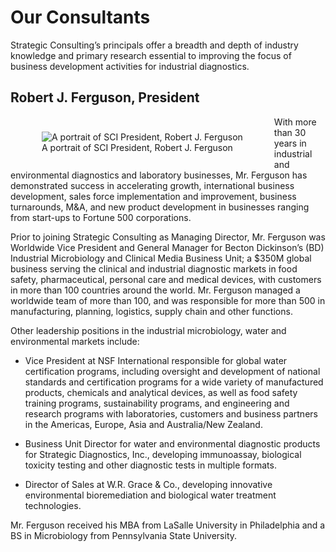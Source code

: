 # Our Consultants
Strategic Consulting’s principals offer a breadth and depth of industry knowledge and primary research essential to improving the focus of business development activities for industrial diagnostics.

## Robert J. Ferguson, President

::: {style="float: left; margin: 10px;"}
![A portrait of SCI President, Robert J. Ferguson](assets/Robert_Ferguson.jpg)
:::

With more than 30 years in industrial and environmental diagnostics and laboratory businesses, Mr. Ferguson has demonstrated success in accelerating growth, international business development, sales force implementation and improvement, business turnarounds, M&A, and new product development in businesses ranging from start-ups to Fortune 500 corporations.

Prior to joining Strategic Consulting as Managing Director, Mr. Ferguson was Worldwide Vice President and General Manager for Becton Dickinson’s (BD) Industrial Microbiology and Clinical Media Business Unit; a $350M global business serving the clinical and industrial diagnostic markets in food safety, pharmaceutical, personal care and medical devices, with customers in more than 100 countries around the world. Mr. Ferguson managed a worldwide team of more than 100, and was responsible for more than 500 in manufacturing, planning, logistics, supply chain and other functions.

Other leadership positions in the industrial microbiology, water and environmental markets include:

- Vice President at NSF International responsible for global water certification programs, including oversight and development of national standards and certification programs for a wide variety of manufactured products, chemicals and analytical devices, as well as food safety training programs, sustainability programs, and engineering and research programs with laboratories, customers and business partners in the Americas, Europe, Asia and Australia/New Zealand.

- Business Unit Director for water and environmental diagnostic products for Strategic Diagnostics, Inc., developing immunoassay, biological toxicity testing and other diagnostic tests in multiple formats.

- Director of Sales at W.R. Grace & Co., developing innovative environmental bioremediation and biological water treatment technologies.

Mr. Ferguson received his MBA from LaSalle University in Philadelphia and a BS in Microbiology from Pennsylvania State University.